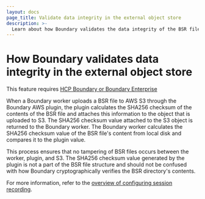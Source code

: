 ```yaml
---
layout: docs
page_title: Validate data integrity in the external object store
description: >-
  Learn about how Boundary validates the data integrity of the BSR file in the external data store to ensure that the file has not been tampered with.
---
```

# How Boundary validates data integrity in the external object store

<EnterpriseAlert product="boundary">This feature requires <a href="https://www.hashicorp.com/products/boundary">HCP Boundary or Boundary Enterprise</a></EnterpriseAlert>

When a Boundary worker uploads a BSR file to AWS S3 through the Boundary AWS plugin, the plugin calculates the SHA256 checksum of the contents of the BSR file and attaches this information to the object that is uploaded to S3.
The SHA256 checksum value attached to the S3 object is returned to the Boundary worker.
The Boundary worker calculates the SHA256 checksum value of the BSR file's content from
local disk and compares it to the plugin value.

This process ensures that no tampering of BSR files occurs between the worker, plugin, and S3.
The SHA256 checksum value generated by the plugin is not a part of the BSR file structure and should not be confused with how Boundary cryptographically verifies the BSR directory's contents.

For more information, refer to the [overview of configuring session recording](/boundary/docs/configuration/session-recording).